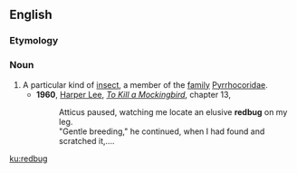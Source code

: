 ==English==
{{wikipedia}}
===Etymology===
{{compound|red|bug}}

===Noun===
{{en-noun}}
#A particular kind of [[insect]], a member of the [[family]] [[Pyrrhocoridae]].
#*'''1960''', [[w:Harper Lee|Harper Lee]], ''[[w:To Kill a Mockingbird|To Kill a Mockingbird]]'', chapter 13,
#*:Atticus paused, watching me locate an elusive '''redbug''' on my leg.
#*:"Gentle breeding," he continued, when I had found and scratched it,....

[[ku:redbug]]